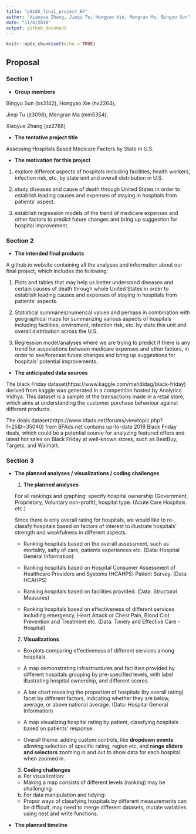 ```yaml
---
title: "p8105_final_project_BF"
author: "Xiaoyue Zhang, Jieqi Tu, Hongyao Xie, Mengran Ma, Bingyu Sun"
date: "11/6/2018"
output: github_document
---
```


```r
knitr::opts_chunk$set(echo = TRUE)
```

Proposal
---------------------------------------------------------------------------------

### Section 1

* **Group members**

Bingyu Sun (bs3142), Hongyao Xie (hx2264), 

Jieqi Tu (jt3098), Mengran Ma (mm5354), 

Xiaoyue Zhang (xz2788)

* **The tentative project title**

Assessing Hospitals Based Medicare Factors by State in U.S. 

* **The motivation for this project**

1. explore different aspects of hospitals including facilities, health workers, infection risk, etc. by state unit and overall distribution in U.S.

2. study diseases and cause of death through United States in order to establish leading causes and expenses of staying in hospitals from patients' aspect.

3. establish regression models of the trend of medicare expenses and other factors to predict future changes and bring up suggestion for hospital improvement.

### Section 2

* **The intended final products**

A github.io website containing all the analyses and information about our final project, which includes the following: 

1. Plots and tables that may help us better understand diseases and certain causes of death through whole United States in order to establish leading causes and expenses of staying in hospitals from patients' aspects.

2. Statistical summaries/numerical values and perhaps in combination with geographical maps for summarizing various aspects of hospitals including facilities, enviroment, infection risk, etc. by state this unit and overall distribution across the U.S.

3. Regression model/analyses where we are trying to predict if there is any trend for associations between medicare expenses and other factors, in order to see/forecast future changes and bring up suggestions for hospitals' potential improvements.

* **The anticipated data sources**

The black Friday dataset(https://www.kaggle.com/mehdidag/black-friday) derived from kaggle was generated in a competition hosted by Analytics Vidhya. This dataset is a sample of the transactions made in a retail store, which aims at understanding the customer purchase behaviour against different products.

The deals dataset(https://www.bfads.net/forums/viewtopic.php?f=25&t=35040) from BFAds.net contains up-to-date 2018 Black Friday deals, which could be a potential source for analyzing featured offers and latest hot sales on Black Friday at well-known stores, such as BestBuy, Targets, and Walmart. 


### Section 3

* **The planned analyses / visualizations / coding challenges**

  1. **The planned analyses**
  
  For all rankings and graphing: specify hospital ownership (Government, Proprietary, Voluntary non-profit), hospital type. (Acute Care Hospitals etc.)
  
  Since there is only overall rating for hospitals, we would like to re-classfy hospitals based on factors of interest to illustrate hospitals' strength and weakfulness in different aspects. 
  
  * Ranking hospitals based on the overall assessment, such as mortality, safty of care, patients experiences etc. (Data: Hospital General Information)
  
  * Ranking hospitals based on Hospital Consumer Assessment of Healthcare Providers and Systems (HCAHPS) Patient Survey. (Data: HCAHPS)
  
  * Ranking hospitals based on facilities provided. (Data: Structural Measures)
  
  * Ranking hospitals based on effectiveness of different services including emergency, Heart Attack or Chest Pain, Blood Clot Prevention and Treatment etc. (Data: Timely and Effective Care - Hospital)
  
  2. **Visualizations**
  
    * Boxplots comparing effectiveness of different services among hospitals.
    
    * A map demonstrating infrastructures and facilities provided by different hospitals grouping by pre-specified levels, with label illustrating hospital ownership, and different scores.
    
    * A bar chart revealing the proportion of hospitals (by overall rating) facet by different factors, indicating whether they are below, average, or above national average. (Data: Hospital General Information)
    
    * A map visualizing hospital rating by patient, classfying hospitals based on patients' response.
    
    * Overall theme: adding custom controls, like **dropdown events** allowing selection of specific rating, region etc, and **range sliders and selectors** zooming in and out to show data for each hospital when zoomed in.
  
  3. **Coding challenges**
    
    a. For visualization:
    
    * Making a map consists of different levels (ranking) may be challenging.
    
    b. For data manipulation and tidying:
    
    * Propor ways of classfying hospitals by different measurements can be difficult, may need to merge different datasets, mutate variables using nest and write functions.
    
* **The planned timeline**